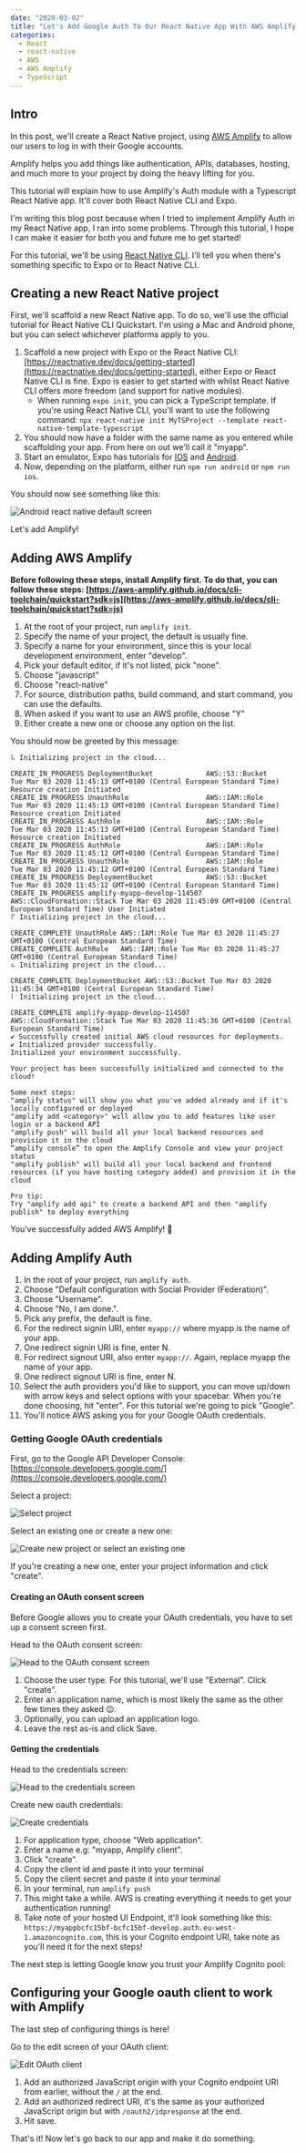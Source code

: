 ```yaml
---
date: "2020-03-02"
title: "Let's Add Google Auth To Our React Native App With AWS Amplify!"
categories:
  - React
  - react-native
  - AWS
  - AWS Amplify
  - TypeScript
---
```


## Intro

In this post, we'll create a React Native project, using [AWS Amplify](https://aws.amazon.com/amplify/) to allow our users to log in with their Google accounts.

Amplify helps you add things like authentication, APIs, databases, hosting, and much more to your project by doing the heavy lifting for you.

This tutorial will explain how to use Amplify's Auth module with a Typescript React Native app. It'll cover both React Native CLI and Expo.

I'm writing this blog post because when I tried to implement Amplify Auth in my React Native app, I ran into some problems. Through this tutorial, I hope I can make it easier for both you and future me to get started!

For this tutorial, we'll be using [React Native CLI](https://reactnative.dev/docs/getting-started). I'll tell you when there's something specific to Expo or to React Native CLI.

## Creating a new React Native project

First, we'll scaffold a new React Native app. To do so, we'll use the official tutorial for React Native CLI Quickstart. I'm using a Mac and Android phone, but you can select whichever platforms apply to you.

1. Scaffold a new project with Expo or the React Native CLI: [https://reactnative.dev/docs/getting-started](https://reactnative.dev/docs/getting-started), either Expo or React Native CLI is fine. Expo is easier to get started with whilst React Native CLI offers more freedom (and support for native modules).
    - When running `expo init`, you can pick a TypeScript template. If you're using React Native CLI, you'll want to use the following command: `npx react-native init MyTSProject --template react-native-template-typescript` 
2. You should now have a folder with the same name as you entered while scaffolding your app. From here on out we'll call it "myapp".
3. Start an emulator, Expo has tutorials for [IOS](https://docs.expo.io/versions/latest/workflow/ios-simulator/) and [Android](https://docs.expo.io/versions/v36.0.0/workflow/android-studio-emulator/).
4. Now, depending on the platform, either run `npm run android` or `npm run ios`.

You should now see something like this:

![Android react native default screen](./android-react-native-default-screen.png)

Let's add Amplify!

## Adding AWS Amplify

**Before following these steps, install Amplify first. To do that, you can follow these steps: [https://aws-amplify.github.io/docs/cli-toolchain/quickstart?sdk=js](https://aws-amplify.github.io/docs/cli-toolchain/quickstart?sdk=js)**

1. At the root of your project, run `amplify init`.
2. Specify the name of your project, the default is usually fine.
3. Specify a name for your environment, since this is your local development environment, enter "develop".
4. Pick your default editor, if it's not listed, pick "none".
5. Choose "javascript"
6. Choose "react-native"
7. For source, distribution paths, build command, and start command, you can use the defaults.
8. When asked if you want to use an AWS profile, choose "Y"
9. Either create a new one or choose any option on the list.

You should now be greeted by this message:

```
⠧ Initializing project in the cloud...

CREATE_IN_PROGRESS DeploymentBucket             AWS::S3::Bucket            Tue Mar 03 2020 11:45:13 GMT+0100 (Central European Standard Time) Resource creation Initiated
CREATE_IN_PROGRESS UnauthRole                   AWS::IAM::Role             Tue Mar 03 2020 11:45:13 GMT+0100 (Central European Standard Time) Resource creation Initiated
CREATE_IN_PROGRESS AuthRole                     AWS::IAM::Role             Tue Mar 03 2020 11:45:13 GMT+0100 (Central European Standard Time) Resource creation Initiated
CREATE_IN_PROGRESS AuthRole                     AWS::IAM::Role             Tue Mar 03 2020 11:45:12 GMT+0100 (Central European Standard Time)                            
CREATE_IN_PROGRESS UnauthRole                   AWS::IAM::Role             Tue Mar 03 2020 11:45:12 GMT+0100 (Central European Standard Time)                            
CREATE_IN_PROGRESS DeploymentBucket             AWS::S3::Bucket            Tue Mar 03 2020 11:45:12 GMT+0100 (Central European Standard Time)                            
CREATE_IN_PROGRESS amplify-myapp-develop-114507 AWS::CloudFormation::Stack Tue Mar 03 2020 11:45:09 GMT+0100 (Central European Standard Time) User Initiated             
⠏ Initializing project in the cloud...

CREATE_COMPLETE UnauthRole AWS::IAM::Role Tue Mar 03 2020 11:45:27 GMT+0100 (Central European Standard Time) 
CREATE_COMPLETE AuthRole   AWS::IAM::Role Tue Mar 03 2020 11:45:27 GMT+0100 (Central European Standard Time) 
⠦ Initializing project in the cloud...

CREATE_COMPLETE DeploymentBucket AWS::S3::Bucket Tue Mar 03 2020 11:45:34 GMT+0100 (Central European Standard Time) 
⠇ Initializing project in the cloud...

CREATE_COMPLETE amplify-myapp-develop-114507 AWS::CloudFormation::Stack Tue Mar 03 2020 11:45:36 GMT+0100 (Central European Standard Time) 
✔ Successfully created initial AWS cloud resources for deployments.
✔ Initialized provider successfully.
Initialized your environment successfully.

Your project has been successfully initialized and connected to the cloud!

Some next steps:
"amplify status" will show you what you've added already and if it's locally configured or deployed
"amplify add <category>" will allow you to add features like user login or a backend API
"amplify push" will build all your local backend resources and provision it in the cloud
“amplify console” to open the Amplify Console and view your project status
"amplify publish" will build all your local backend and frontend resources (if you have hosting category added) and provision it in the cloud

Pro tip:
Try "amplify add api" to create a backend API and then "amplify publish" to deploy everything
```

You've successfully added AWS Amplify! 🚀️

## Adding Amplify Auth

1. In the root of your project, run `amplify auth`.
2. Choose "Default configuration with Social Provider (Federation)".
3. Choose "Username".
4. Choose "No, I am done.".
5. Pick any prefix, the default is fine.
6. For the redirect signin URI, enter `myapp://` where myapp is the name of your app.
7. One redirect signin URI is fine, enter N.
8. For redirect signout URI, also enter `myapp://`. Again, replace myapp the name of your app.
9. One redirect signout URI is fine, enter N. 
10. Select the auth providers you'd like to support, you can move up/down with arrow keys and select options with your spacebar. When you're done choosing, hit "enter". For this tutorial we're going to pick "Google".
11. You'll notice AWS asking you for your Google OAuth credentials.

### Getting Google OAuth credentials

First, go to the Google API Developer Console: [https://console.developers.google.com/](https://console.developers.google.com/)

Select a project:

![Select project](./select-project.png)

Select an existing one or create a new one:

![Create new project or select an existing one](./new-project.png)

If you're creating a new one, enter your project information and click "create".

#### Creating an OAuth consent screen

Before Google allows you to create your OAuth credentials, you have to set up a consent screen first.

Head to the OAuth consent screen:

![Head to the OAuth consent screen](./oauth-consent-link.png)

1. Choose the user type. For this tutorial, we'll use "External". Click "create".
2. Enter an application name, which is most likely the same as the other few times they asked 😉️.
3. Optionally, you can upload an application logo.
4. Leave the rest as-is and click Save.

#### Getting the credentials

Head to the credentials screen:

![Head to the credentials screen](./credentials-link.png)

Create new oauth credentials:

![Create credentials](./create-credentials.png)

1. For application type, choose "Web application".
2. Enter a name e.g: "myapp, Amplify client".
3. Click "create".
4. Copy the client id and paste it into your terminal
5. Copy the client secret and paste it into your terminal
6. In your terminal, run `amplify push`
7. This might take a while. AWS is creating everything it needs to get your authentication running!
8. Take note of your hosted UI Endpoint, it'll look something like this: `https://myappbcfc15bf-bcfc15bf-develop.auth.eu-west-1.amazoncognito.com`, this is your Cognito endpoint URI, take note as you'll need it for the next steps!

The next step is letting Google know you trust your Amplify Cognito pool:

## Configuring your Google oauth client to work with Amplify

The last step of configuring things is here!

Go to the edit screen of your OAuth client:

![Edit OAuth client](./edit-oauth-client.png)

1. Add an authorized JavaScript origin with your Cognito endpoint URI from earlier, without the `/` at the end.
2. Add an authorized redirect URI, it's the same as your authorized JavaScript origin but with `/oauth2/idpresponse` at the end.
3. Hit save.

That's it! Now let's go back to our app and make it do something.

